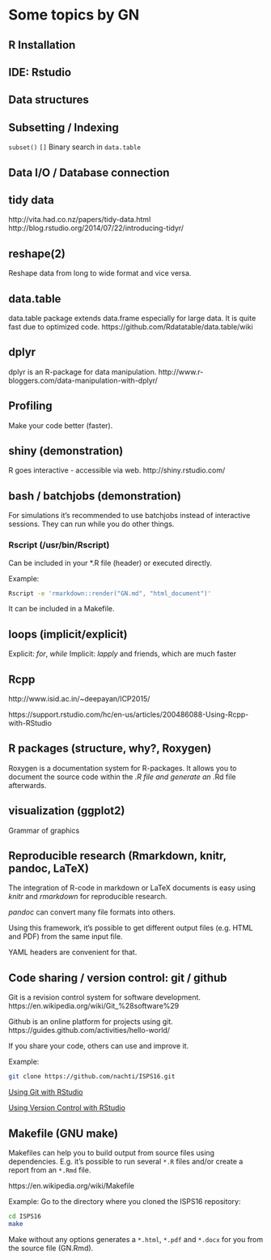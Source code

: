 # Some topics by GN

## R Installation


## IDE: Rstudio


## Data structures


## Subsetting / Indexing

`subset()`
`[]`
Binary search in `data.table`

## Data I/O / Database connection


## tidy data

http://vita.had.co.nz/papers/tidy-data.html
http://blog.rstudio.org/2014/07/22/introducing-tidyr/

## reshape(2)

Reshape data from long to wide format and vice versa.

## data.table

data.table package extends data.frame especially for large data.
It is quite fast due to optimized code.
https://github.com/Rdatatable/data.table/wiki

## dplyr

dplyr is an R-package for data manipulation.
http://www.r-bloggers.com/data-manipulation-with-dplyr/


## Profiling

Make your code better (faster).


## shiny (demonstration)

R goes interactive - accessible via web.
http://shiny.rstudio.com/


## bash / batchjobs (demonstration)

For simulations it's recommended to use batchjobs instead of
interactive sessions. They can run while you do other things.

### Rscript (/usr/bin/Rscript)

Can be included in your *.R file (header) or executed directly.

Example:
```bash
Rscript -e 'rmarkdown::render("GN.md", "html_document")'
```

It can be included in a Makefile.



## loops (implicit/explicit)

Explicit: *for*, *while*
Implicit: *lapply* and friends, which are much faster

## Rcpp

http://www.isid.ac.in/~deepayan/ICP2015/

https://support.rstudio.com/hc/en-us/articles/200486088-Using-Rcpp-with-RStudio

## R packages (structure, why?, Roxygen)

Roxygen is a documentation system for R-packages. It allows you
to document the source code within the *.R file and generate an
*.Rd file afterwards.


## visualization (ggplot2)

Grammar of graphics

## Reproducible research (Rmarkdown, knitr, pandoc, LaTeX)

The integration of R-code in markdown or LaTeX documents is easy
using *knitr* and *rmarkdown* for reproducible research.

*pandoc* can convert many file formats into others.

Using this framework, it's possible to get different output files
(e.g. HTML and PDF) from the same input file.

YAML headers are convenient for that.


## Code sharing / version control: git / github

Git is a revision control system for software development.
https://en.wikipedia.org/wiki/Git_%28software%29

Github is an online platform for projects using git.
https://guides.github.com/activities/hello-world/

If you share your code, others can use and improve it.

Example:
```bash
git clone https://github.com/nachti/ISPS16.git
```

[Using Git with RStudio](https://jennybc.github.io/2014-05-12-ubc/ubc-r/session03_git.html)

[Using Version Control with RStudio](https://support.rstudio.com/hc/en-us/articles/200532077-Version-Control-with-Git-and-SVN)

## Makefile (GNU make)

Makefiles can help you to build output from source files using
dependencies. E.g. it's possible to run several `*.R` files and/or
create a report from an `*.Rmd` file.

https://en.wikipedia.org/wiki/Makefile

Example:
Go to the directory where you cloned the ISPS16 repository:
```bash
cd ISPS16
make
```

Make without any options generates a `*.html`, `*.pdf` and
`*.docx` for you from the source file (GN.Rmd).

